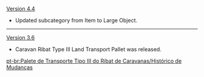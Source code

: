 {{Change History/Header}}
[[Version 4.4]]
* Updated subcategory from Item to Large Object.
----
[[Version 3.6]]
* Caravan Ribat Type III Land Transport Pallet was released.
<noinclude>
[[pt-br:Palete de Transporte Tipo III do Ribat de Caravanas/Histórico de Mudanças]]
</noinclude>